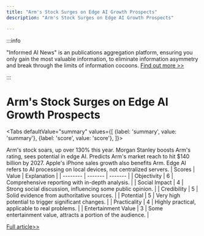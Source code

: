 ```yaml
---
title: "Arm's Stock Surges on Edge AI Growth Prospects"
description: "Arm's Stock Surges on Edge AI Growth Prospects"

---
```



:::info

"Informed AI News" is an publications aggregation platform, ensuring you only gain the most valuable information, to eliminate information asymmetry and break through the limits of information cocoons.  [Find out more >>](/)

:::

# Arm's Stock Surges on Edge AI Growth Prospects


<Tabs
	defaultValue="summary"
	values={[
	{label: 'summary', value: 'summary'},
	{label: 'score', value: 'score'},
]}>
<TabItem value="summary">


Arm's stock soars, up over 130% this year.
Morgan Stanley boosts Arm's rating, sees potential in edge AI.
Predicts Arm's market reach to hit $140 billion by 2027.
Apple's iPhone sales growth also benefits Arm.
Edge AI refers to AI processing on local devices, not centralized servers.
</TabItem>
<TabItem value="score">
	| Scores     | Value   | Explanation |
	| -------- | ------- | ------- |
	| Objectivity  | 6    | Comprehensive reporting with in-depth analysis.    |
	| Social Impact | 4     | Strong social discussion, influencing some public opinion.    |
	| Credibility    | 5    | Solid evidence from authoritative sources.    |
	| Potential    | 5    | Very high potential to trigger significant changes.    |
	| Practicality    | 4    | Highly practical, applicable to real problems.    |
	| Entertainment Value    | 3    | Some entertainment value, attracts a portion of the audience.    |
</TabItem>
</Tabs>

[Full article>>](https://readhub.cn/topic/8bQI2SaMd7c)
